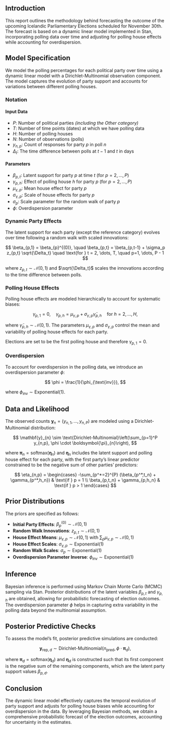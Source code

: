 ## Introduction

This report outlines the methodology behind forecasting the outcome of the upcoming Icelandic Parliamentary Elections scheduled for November 30th. The forecast is based on a dynamic linear model implemented in Stan, incorporating polling data over time and adjusting for polling house effects while accounting for overdispersion.

## Model Specification

We model the polling percentages for each political party over time using a dynamic linear model with a Dirichlet-Multinomial observation component. The model captures the evolution of party support and accounts for variations between different polling houses.

### Notation

#### Input Data

- $P$: Number of political parties *(including the Other category)*
- $T$: Number of time points (dates) at which we have polling data
- $H$: Number of polling houses
- $N$: Number of observations (polls)
- $y_{n,p}$: Count of responses for party $p$ in poll $n$
- $\Delta_t$: The time difference between polls at $t-1$ and $t$ in days

#### Parameters

- $\beta_{p,t}$: Latent support for party $p$ at time $t$ (for $p = 2,\ldots,P$)
- $\gamma_{p,h}$: Effect of polling house $h$ for party $p$ (for $p = 2,\ldots,P$)
- $\mu_{\gamma,p}$: Mean house effect for party $p$
- $\sigma_{\gamma,p}$: Scale of house effects for party $p$
- $\sigma_p$: Scale parameter for the random walk of party $p$
- $\phi$: Overdispersion parameter

### Dynamic Party Effects

The latent support for each party (except the reference category) evolves over time following a random walk with scaled innovations:

$$
\beta_{p,1} = \beta_{p}^{(0)}, \quad \beta_{p,t} = \beta_{p,t-1} + \sigma_p z_{p,t} \sqrt{\Delta_t} \quad \text{for } t = 2, \dots, T, \quad p=1, \dots, P - 1
$$

where $z_{p,t} \sim \mathcal{N}(0, 1)$ and $\sqrt{\Delta_t}$ scales the innovations according to the time difference between polls.

### Polling House Effects

Polling house effects are modeled hierarchically to account for systematic biases:

$$
\gamma_{p,1} = 0, \quad \gamma_{p,h} = \mu_{\gamma,p} + \sigma_{\gamma,p} \tilde{\gamma}_{p,h} \quad \text{for } h = 2, \dots, H,
$$

where $\tilde{\gamma}_{p,h} \sim \mathcal{N}(0, 1)$. The parameters $\mu_{\gamma,p}$ and $\sigma_{\gamma,p}$ control the mean and variability of polling house effects for each party.

Elections are set to be the first polling house and therefore $\gamma_{p,1} = 0$.

### Overdispersion

To account for overdispersion in the polling data, we introduce an overdispersion parameter $\phi$:

$$
\phi = \frac{1}{\phi_{\text{inv}}},
$$

where $\phi_{\text{inv}} \sim \text{Exponential}(1)$.

## Data and Likelihood

The observed counts $\mathbf{y}_{n} = \left(y_{n,1}, \dots, y_{n,P}\right)$ are modeled using a Dirichlet-Multinomial distribution:

$$
\mathbf{y}_{n} \sim \text{Dirichlet-Multinomial}\left(\sum_{p=1}^P y_{n,p}, \phi \cdot \boldsymbol{\pi}_{n}\right),
$$

where $\boldsymbol{\pi}_{n} = \text{softmax}\left(\boldsymbol{\eta}_{n}\right)$ and $\boldsymbol{\eta}_{n}$ includes the latent support and polling house effect for each party, with the first party's linear predictor constrained to be the negative sum of other parties' predictors:

$$
\eta_{n,p} = \begin{cases}
-\sum_{p^*=2}^{P} (\beta_{p^*,t_n} + \gamma_{p^*,h_n}) & \text{if } p = 1 \\
\beta_{p,t_n} + \gamma_{p,h_n} & \text{if } p > 1
\end{cases}
$$

## Prior Distributions

The priors are specified as follows:

- **Initial Party Effects**: $\beta_{p}^{(0)} \sim \mathcal{N}(0, 1)$
- **Random Walk Innovations**: $z_{p,t} \sim \mathcal{N}(0, 1)$
- **House Effect Means**: $\mu_{\gamma,p} \sim \mathcal{N}(0, 1)$ with $\sum_p \mu_{\gamma,p} \sim \mathcal{N}(0, 1)$
- **House Effect Scales**: $\sigma_{\gamma,p} \sim \text{Exponential}(1)$
- **Random Walk Scales**: $\sigma_p \sim \text{Exponential}(1)$
- **Overdispersion Parameter Inverse**: $\phi_{\text{inv}} \sim \text{Exponential}(1)$

## Inference

Bayesian inference is performed using Markov Chain Monte Carlo (MCMC) sampling via Stan. Posterior distributions of the latent variables $\beta_{p,t}$ and $\gamma_{p,h}$ are obtained, allowing for probabilistic forecasting of election outcomes. The overdispersion parameter $\phi$ helps in capturing extra variability in the polling data beyond the multinomial assumption.

## Posterior Predictive Checks

To assess the model's fit, posterior predictive simulations are conducted:

$$
\mathbf{y}_{\text{rep},d} \sim \text{Dirichlet-Multinomial}\left(n_{\text{pred}}, \phi \cdot \boldsymbol{\pi}_{d}\right),
$$

where $\boldsymbol{\pi}_{d} = \text{softmax}\left(\boldsymbol{\eta}_{d}\right)$ and $\boldsymbol{\eta}_{d}$ is constructed such that its first component is the negative sum of the remaining components, which are the latent party support values $\beta_{p,d}$.

## Conclusion

The dynamic linear model effectively captures the temporal evolution of party support and adjusts for polling house biases while accounting for overdispersion in the data. By leveraging Bayesian methods, we obtain a comprehensive probabilistic forecast of the election outcomes, accounting for uncertainty in the estimates.
